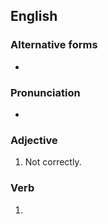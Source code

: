 ==English==

===Alternative forms===
* {{l|en|misspelt}} {{qualifier|British}}

===Pronunciation===
* {{audio|en|en-us-misspelled.ogg|Audio (US)}}

===Adjective===
{{en-adj|-}}

# Not {{l|en|spell#Verb|spelled}} correctly. 

===Verb===
{{head|en|verb form}}

# {{en-past of|misspell}}